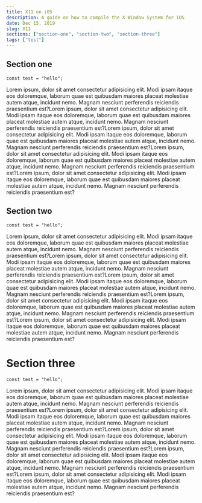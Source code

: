 ```yaml
---
title: X11 on iOS
description: A guide on how to compile the X Window System for iOS
date: Dec 15, 2019
slug: X11
sections: ["section-one", "section-two", "section-three"]
tags: ["test"]
---
```


<div id="section-one">

## Section one

```tsx
const test = "hello";
```

Lorem ipsum, dolor sit amet consectetur adipisicing elit. Modi ipsam itaque
eos doloremque, laborum quae est quibusdam maiores placeat molestiae autem
atque, incidunt nemo. Magnam nesciunt perferendis reiciendis praesentium
est?Lorem ipsum, dolor sit amet consectetur adipisicing elit. Modi ipsam
itaque eos doloremque, laborum quae est quibusdam maiores placeat molestiae
autem atque, incidunt nemo. Magnam nesciunt perferendis reiciendis praesentium
est?Lorem ipsum, dolor sit amet consectetur adipisicing elit. Modi ipsam
itaque eos doloremque, laborum quae est quibusdam maiores placeat molestiae
autem atque, incidunt nemo. Magnam nesciunt perferendis reiciendis praesentium
est?Lorem ipsum, dolor sit amet consectetur adipisicing elit. Modi ipsam
itaque eos doloremque, laborum quae est quibusdam maiores placeat molestiae
autem atque, incidunt nemo. Magnam nesciunt perferendis reiciendis praesentium
est?Lorem ipsum, dolor sit amet consectetur adipisicing elit. Modi ipsam
itaque eos doloremque, laborum quae est quibusdam maiores placeat molestiae
autem atque, incidunt nemo. Magnam nesciunt perferendis reiciendis praesentium
est?

</div>

<div id="section-two">

## Section two

```tsx
const test = "hello";
```

Lorem ipsum, dolor sit amet consectetur adipisicing elit. Modi ipsam itaque eos doloremque, laborum quae est quibusdam maiores placeat molestiae autem atque, incidunt nemo. Magnam nesciunt perferendis reiciendis praesentium est?Lorem ipsum, dolor sit amet consectetur adipisicing elit. Modi ipsam itaque eos doloremque, laborum quae est quibusdam maiores placeat molestiae autem atque, incidunt nemo. Magnam nesciunt perferendis reiciendis praesentium est?Lorem ipsum, dolor sit amet consectetur adipisicing elit. Modi ipsam itaque eos doloremque, laborum quae est quibusdam maiores placeat molestiae autem atque, incidunt nemo. Magnam nesciunt perferendis reiciendis praesentium est?Lorem ipsum, dolor sit amet consectetur adipisicing elit. Modi ipsam itaque eos doloremque, laborum quae est quibusdam maiores placeat molestiae autem atque, incidunt nemo. Magnam nesciunt perferendis reiciendis praesentium est?Lorem ipsum, dolor sit amet consectetur adipisicing elit. Modi ipsam itaque eos doloremque, laborum quae est quibusdam maiores placeat molestiae autem atque, incidunt nemo. Magnam nesciunt perferendis reiciendis praesentium est?

</div>

<div id="section-three">

# Section three

```tsx
const test = "hello";
```

Lorem ipsum, dolor sit amet consectetur adipisicing elit. Modi ipsam itaque eos doloremque, laborum quae est quibusdam maiores placeat molestiae autem atque, incidunt nemo. Magnam nesciunt perferendis reiciendis praesentium est?Lorem ipsum, dolor sit amet consectetur adipisicing elit. Modi ipsam itaque eos doloremque, laborum quae est quibusdam maiores placeat molestiae autem atque, incidunt nemo. Magnam nesciunt perferendis reiciendis praesentium est?Lorem ipsum, dolor sit amet consectetur adipisicing elit. Modi ipsam itaque eos doloremque, laborum quae est quibusdam maiores placeat molestiae autem atque, incidunt nemo. Magnam nesciunt perferendis reiciendis praesentium est?Lorem ipsum, dolor sit amet consectetur adipisicing elit. Modi ipsam itaque eos doloremque, laborum quae est quibusdam maiores placeat molestiae autem atque, incidunt nemo. Magnam nesciunt perferendis reiciendis praesentium est?Lorem ipsum, dolor sit amet consectetur adipisicing elit. Modi ipsam itaque eos doloremque, laborum quae est quibusdam maiores placeat molestiae autem atque, incidunt nemo. Magnam nesciunt perferendis reiciendis praesentium est?

</div>
